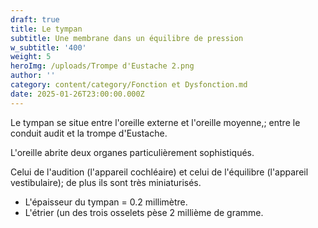 ```yaml
---
draft: true
title: Le tympan
subtitle: Une membrane dans un équilibre de pression
w_subtitle: '400'
weight: 5
heroImg: /uploads/Trompe d'Eustache 2.png
author: ''
category: content/category/Fonction et Dysfonction.md
date: 2025-01-26T23:00:00.000Z
---
```


Le tympan se situe entre l'oreille externe et l'oreille moyenne,; entre le conduit audit et la trompe d'Eustache.

L'oreille abrite deux organes particulièrement sophistiqués.

Celui de l'audition (l'appareil cochléaire) et celui de l'équilibre (l'appareil vestibulaire); de plus ils sont très miniaturisés.

* L'épaisseur du tympan = 0.2 millimètre.
* L'étrier (un des trois osselets pèse 2 millième de gramme.
